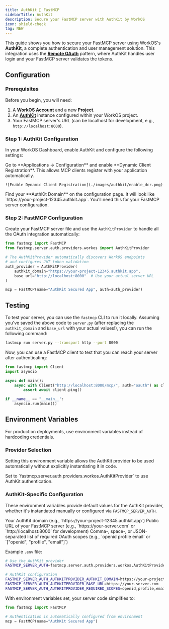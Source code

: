 ```yaml
---
title: AuthKit 🤝 FastMCP
sidebarTitle: AuthKit
description: Secure your FastMCP server with AuthKit by WorkOS
icon: shield-check
tag: NEW
---
```



<VersionBadge version="2.11.0" />

This guide shows you how to secure your FastMCP server using WorkOS's **AuthKit**, a complete authentication and user management solution. This integration uses the [**Remote OAuth**](/servers/auth/remote-oauth) pattern, where AuthKit handles user login and your FastMCP server validates the tokens.


## Configuration
### Prerequisites

Before you begin, you will need:
1.  A **[WorkOS Account](https://workos.com/)** and a new **Project**.
2.  An **[AuthKit](https://www.authkit.com/)** instance configured within your WorkOS project.
3.  Your FastMCP server's URL (can be localhost for development, e.g., `http://localhost:8000`).

### Step 1: AuthKit Configuration

In your WorkOS Dashboard, enable AuthKit and configure the following settings:

<Steps>
<Step title="Enable Dynamic Client Registration">
    Go to **Applications → Configuration** and enable **Dynamic Client Registration**. This allows MCP clients register with your application automatically.

    ![Enable Dynamic Client Registration](./images/authkit/enable_dcr.png)
</Step>

<Step title="Note Your AuthKit Domain">
    Find your **AuthKit Domain** on the configuration page. It will look like `https://your-project-12345.authkit.app`. You'll need this for your FastMCP server configuration.
</Step>
</Steps>

### Step 2: FastMCP Configuration

Create your FastMCP server file and use the `AuthKitProvider` to handle all the OAuth integration automatically:

```python server.py
from fastmcp import FastMCP
from fastmcp.server.auth.providers.workos import AuthKitProvider

# The AuthKitProvider automatically discovers WorkOS endpoints
# and configures JWT token validation
auth_provider = AuthKitProvider(
    authkit_domain="https://your-project-12345.authkit.app",
    base_url="http://localhost:8000"  # Use your actual server URL
)

mcp = FastMCP(name="AuthKit Secured App", auth=auth_provider)
```

## Testing

To test your server, you can use the `fastmcp` CLI to run it locally. Assuming you've saved the above code to `server.py` (after replacing the `authkit_domain` and `base_url` with your actual values!), you can run the following command:

```bash
fastmcp run server.py --transport http --port 8000
```

Now, you can use a FastMCP client to test that you can reach your server after authenticating:

```python
from fastmcp import Client
import asyncio

async def main():
    async with Client("http://localhost:8000/mcp/", auth="oauth") as client:
        assert await client.ping()

if __name__ == "__main__":
    asyncio.run(main())
```


## Environment Variables

<VersionBadge version="2.12.1" />

For production deployments, use environment variables instead of hardcoding credentials.

### Provider Selection

Setting this environment variable allows the AuthKit provider to be used automatically without explicitly instantiating it in code.

<Card>
<ParamField path="FASTMCP_SERVER_AUTH" default="Not set">
Set to `fastmcp.server.auth.providers.workos.AuthKitProvider` to use AuthKit authentication.
</ParamField>
</Card>

### AuthKit-Specific Configuration

These environment variables provide default values for the AuthKit provider, whether it's instantiated manually or configured via `FASTMCP_SERVER_AUTH`.

<Card>
<ParamField path="FASTMCP_SERVER_AUTH_AUTHKITPROVIDER_AUTHKIT_DOMAIN" required>
Your AuthKit domain (e.g., `https://your-project-12345.authkit.app`)
</ParamField>

<ParamField path="FASTMCP_SERVER_AUTH_AUTHKITPROVIDER_BASE_URL" required>
Public URL of your FastMCP server (e.g., `https://your-server.com` or `http://localhost:8000` for development)
</ParamField>

<ParamField path="FASTMCP_SERVER_AUTH_AUTHKITPROVIDER_REQUIRED_SCOPES" default="[]">
Comma-, space-, or JSON-separated list of required OAuth scopes (e.g., `openid profile email` or `["openid", "profile", "email"]`)
</ParamField>
</Card>

Example `.env` file:
```bash
# Use the AuthKit provider
FASTMCP_SERVER_AUTH=fastmcp.server.auth.providers.workos.AuthKitProvider

# AuthKit configuration
FASTMCP_SERVER_AUTH_AUTHKITPROVIDER_AUTHKIT_DOMAIN=https://your-project-12345.authkit.app
FASTMCP_SERVER_AUTH_AUTHKITPROVIDER_BASE_URL=https://your-server.com
FASTMCP_SERVER_AUTH_AUTHKITPROVIDER_REQUIRED_SCOPES=openid,profile,email
```

With environment variables set, your server code simplifies to:

```python server.py
from fastmcp import FastMCP

# Authentication is automatically configured from environment
mcp = FastMCP(name="AuthKit Secured App")
```